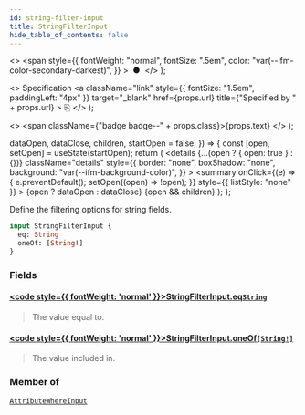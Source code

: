 ```yaml
---
id: string-filter-input
title: StringFilterInput
hide_table_of_contents: false
---
```


  <>
    <span
      style={{
        fontWeight: "normal",
        fontSize: ".5em",
        color: "var(--ifm-color-secondary-darkest)",
      }}
    >
      &nbsp;●&nbsp;
    </span>
  </>
);

  <>
    Specification
    <a
      className="link"
      style={{ fontSize: "1.5em", paddingLeft: "4px" }}
      target="\_blank"
      href={props.url}
      title={"Specified by " + props.url}
    >
      ⎘
    </a>
  </>
);

  <>
    <span className={"badge badge--" + props.class}>{props.text}</span>
  </>
);


  dataOpen,
  dataClose,
  children,
  startOpen = false,
}) => {
  const [open, setOpen] = useState(startOpen);
  return (
    <details
      {...(open ? { open: true } : {})}
      className="details"
      style={{
        border: "none",
        boxShadow: "none",
        background: "var(--ifm-background-color)",
      }}
    >
      <summary
        onClick={(e) => {
          e.preventDefault();
          setOpen((open) => !open);
        }}
        style={{ listStyle: "none" }}
      >
        {open ? dataOpen : dataClose}
      </summary>
      {open && children}
    </details>
  );
};

Define the filtering options for string fields.

<Badge text="Added in Saleor 3.11" class="secondary margin-bottom--sm" />

<FeaturePreview />

```graphql
input StringFilterInput {
  eq: String
  oneOf: [String!]
}
```

### Fields

#### [<code style={{ fontWeight: 'normal' }}>StringFilterInput.<b>eq</b></code>](#)<Bullet />[`String`](../../../api-reference/miscellaneous/scalars/string) <Badge class="secondary" text="scalar"/>

> The value equal to.

#### [<code style={{ fontWeight: 'normal' }}>StringFilterInput.<b>oneOf</b></code>](#)<Bullet />[`[String!]`](../../../api-reference/miscellaneous/scalars/string) <Badge class="secondary" text="list"/> <Badge class="secondary" text="scalar"/>

> The value included in.

### Member of

[`AttributeWhereInput`](../../../api-reference/attributes/inputs/attribute-where-input) <Badge class="secondary" text="input"/>

